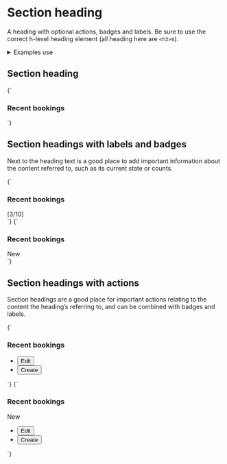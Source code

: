 
<Meta title="UI/Content/Section heading" />

# Section heading

A heading with optional actions, badges and labels. Be sure to use the correct h-level heading element (all heading here are `<h3>`s).

<details class="u-margin-xl--y">
  <summary class="u-h4 u-font--medium">Examples use</summary>
  <ul>
    <li><a href="/?path=/story/atoms-button-base--button-element">a-button</a></li>
    <li><a href="/?path=/story/atoms-button-ui--ui">a-button--ui</a></li>
    <li><a href="/?path=/story/atoms-badge--badge">a-badge</a></li>
    <li><a href="/?path=/story/atoms-list-reset--list-reset">a-list-reset</a></li>
    <li><a href="/?path=/story/utilities-border--border-bottom">u-border--bottom</a></li>
    <li><a href="/?path=/story/utilities-color--gray-50">u-fg</a></li>
    <li><a href="/?path=/story/utilities-flex--flex">u-flex</a></li>
    <li><a href="/?path=/story/utilities-font--font-medium">u-font</a></li>
    <li><a href="/?path=/story/utilities-typography--typography">u-h6</a></li>
    <li><a href="/?path=/story/utilities-box-alignment--items-start">u-items-start</a></li>
    <li><a href="/?path=/story/utilities-box-alignment--justify-between">u-justify-between</a></li>
    <li><a href="/?path=/story/utilities-margin--margin-m">u-margin</a></li>
    <li><a href="/?path=/story/utilities-padding--padding-m">u-padding</a></li>
  </ul>
</details>

## Section heading

<Canvas>
  <Story name="Section heading">
    {`
      <div class="u-padding-m--bottom u-border--bottom">
        <h3 class="u-margin-0 u-margin-m--right">Recent bookings</h3>
      </div>
    `}
  </Story>
</Canvas>

## Section headings with labels and badges

Next to the heading text is a good place to add important information about the content referred to, such as its current state or counts.

<Canvas>
  <Story name="Section heading with count">
    {`
      <div class="u-flex u-items-center u-padding-m--bottom u-border--bottom">
        <h3 class="u-margin-0 u-margin-xs--right">
          Recent bookings
        </h3>
        <span class="u-fg--gray-50 u-font--normal u-h6">[3/10]<span>
      </div>
    `}
  </Story>
</Canvas>

<Canvas>
  <Story name="Section heading with badge">
    {`
      <div class="u-flex u-items-center u-padding-m--bottom u-border--bottom">
        <h3 class="u-margin-0 u-margin-xs--right">
          Recent bookings
        </h3>
        <span class="a-badge a-badge--brand-1 u-h6">New<span>
      </div>
    `}
  </Story>
</Canvas>

## Section headings with actions

Section headings are a good place for important actions relating to the content the heading’s referring to, and can be combined with badges and labels.

<Canvas>
  <Story name="Section heading with actions">
    {`
      <div class="u-flex u-flex--wrap u-items-center u-justify-between u-padding-m--bottom u-border--bottom">
        <h3 class="u-margin-0 u-margin-m--right">Recent bookings</h3>
        <ul class="a-list-reset u-flex u-flex--wrap u-flex__shrink-0">
          <li class="u-margin-s--right">
            <button type="button" class="a-button a-button--ui">Edit</button>
          </li>
          <li class="u-margin-s--right">
            <button type="button" class="a-button">Create</button>
          </li>
        </ul>
      </div>
    `}
  </Story>
</Canvas>

<Canvas>
  <Story name="Section heading with badge and actions">
    {`
      <div class="u-flex u-flex--wrap u-items-center u-justify-between u-padding-m--bottom u-border--bottom">
        <div class="u-flex u-items-center">
          <h3 class="u-margin-0 u-margin-m--right">Recent bookings</h3>
          <span class="a-badge a-badge--brand-1 u-h6">New<span>
        </div>
        <ul class="a-list-reset u-flex u-flex--wrap u-flex__shrink-0">
          <li class="u-margin-s--right">
            <button type="button" class="a-button a-button--ui">Edit</button>
          </li>
          <li class="u-margin-s--right">
            <button type="button" class="a-button">Create</button>
          </li>
        </ul>
      </div>
    `}
  </Story>
</Canvas>

